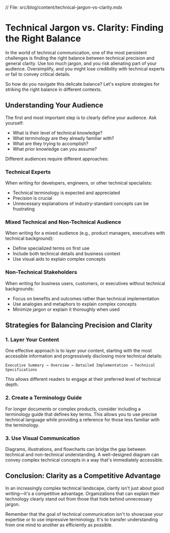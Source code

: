 // File: src/blog/content/technical-jargon-vs-clarity.mdx

# Technical Jargon vs. Clarity: Finding the Right Balance

In the world of technical communication, one of the most persistent challenges is finding the right balance between technical precision and general clarity. Use too much jargon, and you risk alienating part of your audience. Oversimplify, and you might lose credibility with technical experts or fail to convey critical details.

So how do you navigate this delicate balance? Let's explore strategies for striking the right balance in different contexts.

## Understanding Your Audience

The first and most important step is to clearly define your audience. Ask yourself:

- What is their level of technical knowledge?
- What terminology are they already familiar with?
- What are they trying to accomplish?
- What prior knowledge can you assume?

Different audiences require different approaches:

### Technical Experts

When writing for developers, engineers, or other technical specialists:

- Technical terminology is expected and appreciated
- Precision is crucial
- Unnecessary explanations of industry-standard concepts can be frustrating

### Mixed Technical and Non-Technical Audience

When writing for a mixed audience (e.g., product managers, executives with technical background):

- Define specialized terms on first use
- Include both technical details and business context
- Use visual aids to explain complex concepts

### Non-Technical Stakeholders

When writing for business users, customers, or executives without technical backgrounds:

- Focus on benefits and outcomes rather than technical implementation
- Use analogies and metaphors to explain complex concepts
- Minimize jargon or explain it thoroughly when used

## Strategies for Balancing Precision and Clarity

### 1. Layer Your Content

One effective approach is to layer your content, starting with the most accessible information and progressively disclosing more technical details:

```
Executive Summary → Overview → Detailed Implementation → Technical Specifications
```

This allows different readers to engage at their preferred level of technical depth.

### 2. Create a Terminology Guide

For longer documents or complex products, consider including a terminology guide that defines key terms. This allows you to use precise technical language while providing a reference for those less familiar with the terminology.

### 3. Use Visual Communication

Diagrams, illustrations, and flowcharts can bridge the gap between technical and non-technical understanding. A well-designed diagram can convey complex technical concepts in a way that's immediately accessible.

## Conclusion: Clarity as a Competitive Advantage

In an increasingly complex technical landscape, clarity isn't just about good writing—it's a competitive advantage. Organizations that can explain their technology clearly stand out from those that hide behind unnecessary jargon.

Remember that the goal of technical communication isn't to showcase your expertise or to use impressive terminology. It's to transfer understanding from one mind to another as efficiently as possible.